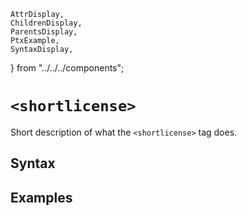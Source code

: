     AttrDisplay,
    ChildrenDisplay,
    ParentsDisplay,
    PtxExample,
    SyntaxDisplay,
} from "../../../components";

# `<shortlicense>`

Short description of what the `<shortlicense>` tag does.

## Syntax

<SyntaxDisplay name="shortlicense" />

## Examples

    